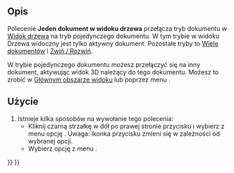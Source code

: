 <languages/>

{{Docnav/pl
|[[Std_TreeRecordSelection/pl|Zapisz zaznaczenie z widoku drzewa]]
|[[Std_TreeMultiDocument/pl|Wiele dokumentów w widoku drzewa]]
|[[Std_View_Menu/pl|Std: Menu Widok]]
|IconL=Std_TreeRecordSelection.svg
|IconR=Std_TreeMultiDocument.svg
|IconC=Freecad.svg
}}

{{GuiCommand/pl
|Name=Std TreeSingleDocument
|Name/pl=Std: Jeden dokument w widoku drzewa
|MenuLocation=Widok → Akcje widoku drzewa → Jeden dokument
|Workbenches=wszystkie
|Version=0.19
|SeeAlso=[[Std_TreeMultiDocument/pl|Wiele dokumentów]], [[Std_TreeCollapseDocument/pl|Zwiń dokument]]
}}

<span id="Description"></span>
==Opis==

Polecenie '''Jeden dokument w widoku drzewa''' przełącza tryb dokumentu w [[Tree_view/pl|Widok drzewa]] na tryb pojedynczego dokumentu. W tym trybie w widoku Drzewa widoczny jest tylko aktywny dokument. Pozostałe tryby to [[Std_TreeMultiDocument/pl|Wiele dokumentów]] i [[Std_TreeCollapseDocument/pl|Zwiń / Rozwiń]].

W trybie pojedynczego dokumentu możesz przełączyć się na inny dokument, aktywując widok 3D należący do tego dokumentu. Możesz to zrobić w [[Main_view_area/pl|Głównym obszarze widoku]] lub poprzez menu {{MenuCommand|Okna}}.

<span id="Usage"></span>
==Użycie==

# Istnieje kilka sposobów na wywołanie tego polecenia:
#* Kliknij czarną strzałkę w dół po prawej stronie przycisku {{Button|[[Image:Std_TreeSyncView.svg|16px]]}} i wybierz z menu opcję {{MenuCommand|Jeden dokument}}. Uwaga: ikonka przycisku zmieni się w zależności od wybranej opcji.
#* Wybierz opcję z menu {{MenuCommand|Widok → Akcje widoku drzewa → Jeden dokument}}.


{{Docnav/pl
|[[Std_TreeRecordSelection/pl|Zapisz zaznaczenie z widoku drzewa]]
|[[Std_TreeMultiDocument/pl|Wiele dokumentów w widoku drzewa]]
|[[Std_View_Menu/pl|Std: Menu Widok]]
|IconL=Std_TreeRecordSelection.svg
|IconR=Std_TreeMultiDocument.svg
|IconC=Freecad.svg
}}

{{Std_Base_navi{{#translation:}}}}
{{Userdocnavi{{#translation:}}}}